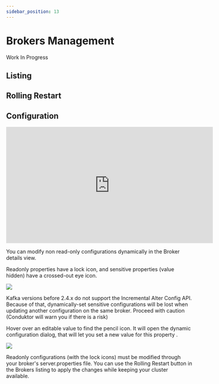 ```yaml
---
sidebar_position: 13
---
```



# Brokers Management

<InfoBox type="info">Work In Progress</InfoBox>

## Listing

## Rolling Restart

## Configuration

<iframe
  width="560"
  height="315"
  src="https://www.youtube.com/embed/r1FJVLEym-Y"
  title="YouTube video player"
  frameborder="0"
  allow="accelerometer; autoplay; clipboard-write; encrypted-media; gyroscope; picture-in-picture"
  allowfullscreen
></iframe>

You can modify non read-only configurations dynamically in the Broker details view.&#x20;

Readonly properties have a lock icon, and sensitive properties (value hidden) have a crossed-out eye icon.

![](./assets/assets/broker-details.png)

<InfoBox type="warning">
  Kafka versions before 2.4.x do not support the Incremental Alter Config API. Because of that,
  dynamically-set sensitive configurations will be lost when updating another configuration on the
  same broker. Proceed with caution (Conduktor will warn you if there is a risk)
</InfoBox>

Hover over an editable value to find the pencil icon. It will open the dynamic configuration dialog, that will let you set a new value for this property .

![](./assets/assets/dynamic-conf-4.png)

Readonly configurations (with the lock icons) must be modified through your broker's server.properties file. You can use the Rolling Restart button in the Brokers listing to apply the changes while keeping your cluster available.
